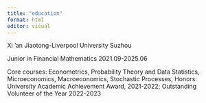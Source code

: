 ```yaml
---
title: "education"
format: html
editor: visual
---
```


Xi 'an Jiaotong-Liverpool University Suzhou

Junior in Financial Mathematics 2021.09-2025.06

Core courses: Econometrics, Probability Theory and Data Statistics, Microeconomics, Macroeconomics, Stochastic Processes, Honors: University Academic Achievement Award, 2021-2022; Outstanding Volunteer of the Year 2022-2023
